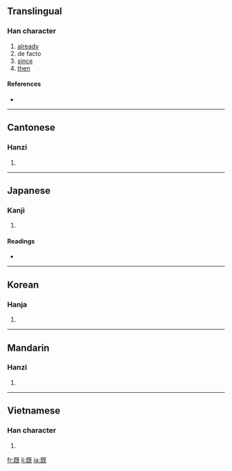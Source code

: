 {{see|旣}}
==Translingual==

===Han character===
{{Han char|rn=71|rad=无|as=05|sn=9|four=7171<sub>4</sub>|canj=日戈一女山 (AIMVU)}}

# [[already]]
# de facto
# [[since]]
# [[then]]

====References====
* {{Han ref|kx=0485.310|dkj=13721|dj=0848.030|hdz=21148.010|uh=65E2|ud=26082|bh=AC4A|bd=44106}}

----

==Cantonese==

===Hanzi===
{{yue-hanzi|jyut=|y=gei3}}

# {{defn|Cantonese|sort=无05}}

----

==Japanese==

===Kanji===
{{ja-kanji|grade=c|rs=无05}}

# {{defn|Japanese}}

====Readings====
* {{ja-readings|on=[[き]] (ki)|kun=[[つきる]] (tsukiru), [[すでに]] (sudeni)}}

----

==Korean==

===Hanja===
{{ko-hanja|hangeul=기|eumhun=|rv=gi|mr=ki|y=ki}}

# {{defn|Korean|sort=无05}}

----

==Mandarin==

===Hanzi===
{{cmn-hanzi|pin=[[jì]] ([[ji4]])|wg=chi<sup>4</sup>}}

# {{defn|Mandarin|sort=无05}}

----

==Vietnamese==

===Han character===
{{vi-hantu|[[ký]], [[dĩ]], [[kí]]|rs=无05}}

# {{defn|Vietnamese|sort=无05}}

[[fr:既]]
[[li:既]]
[[ja:既]]